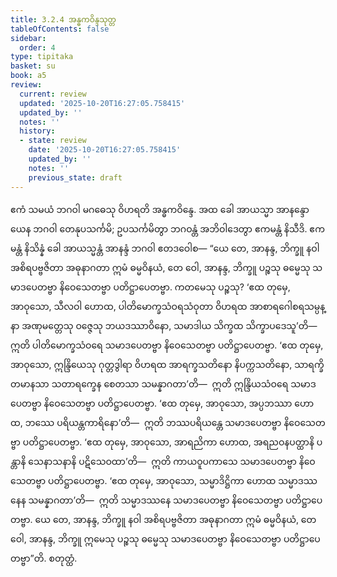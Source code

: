 ```yaml
---
title: 3.2.4 အန္ဓကဝိန္ဒသုတ္တ
tableOfContents: false
sidebar:
  order: 4
type: tipitaka
basket: su
book: a5
review:
  current: review
  updated: '2025-10-20T16:27:05.758415'
  updated_by: ''
  notes: ''
  history:
  - state: review
    date: '2025-10-20T16:27:05.758415'
    updated_by: ''
    notes: ''
    previous_state: draft
---
```



<DynamicBreadcrumb />


<ReviewStatus review={frontmatter.review} showDetails={true} />

<HypothesisAnnotation frontmatter={frontmatter} />

<Division number="114" book="a5" e="ch" v="16" p="121">

<Paragraph number="672" book="a5">
ဧကံ သမယံ ဘဂဝါ မဂဓေသု ဝိဟရတိ အန္ဓကဝိန္ဒေ. အထ ခေါ အာယသ္မာ အာနန္ဒော ယေန ဘဂဝါ တေနုပသင်္ကမိ; ဥပသင်္ကမိတွာ ဘဂဝန္တံ အဘိဝါဒေတွာ ဧကမန္တံ နိသီဒိ. ဧကမန္တံ နိသိန္နံ ခေါ အာယသ္မန္တံ အာနန္ဒံ ဘဂဝါ ဧတဒဝေါစ—
</Paragraph>

<Paragraph number="673" book="a5">
“ယေ တေ, အာနန္ဒ, ဘိက္ခူ နဝါ အစိရပဗ္ဗဇိတာ အဓုနာဂတာ ဣမံ ဓမ္မဝိနယံ, တေ ဝေါ, အာနန္ဒ, ဘိက္ခူ ပဉ္စသု ဓမ္မေသု သမာဒပေတဗ္ဗာ နိဝေသေတဗ္ဗာ ပတိဋ္ဌာပေတဗ္ဗာ. ကတမေသု ပဉ္စသု? ‘ဧထ တုမှေ, အာဝုသော, သီလဝါ ဟောထ, ပါတိမောက္ခသံဝရသံဝုတာ ဝိဟရထ အာစာရဂေါစရသမ္ပန္နာ အဏုမတ္တေသု ဝဇ္ဇေသု ဘယဒဿာဝိနော, သမာဒါယ သိက္ခထ သိက္ခာပဒေသူ’တိ—  ဣတိ ပါတိမောက္ခသံဝရေ သမာဒပေတဗ္ဗာ နိဝေသေတဗ္ဗာ ပတိဋ္ဌာပေတဗ္ဗာ.
</Paragraph>

<Paragraph number="674" book="a5">
‘ဧထ တုမှေ, အာဝုသော, ဣန္ဒြိယေသု ဂုတ္တဒွါရာ ဝိဟရထ အာရက္ခသတိနော နိပက္ကသတိနော, သာရက္ခိတမာနသာ သတာရက္ခေန စေတသာ သမန္နာဂတာ’တိ—  ဣတိ ဣန္ဒြိယသံဝရေ သမာဒပေတဗ္ဗာ နိဝေသေတဗ္ဗာ ပတိဋ္ဌာပေတဗ္ဗာ.
</Paragraph>

<Paragraph number="675" book="a5">
‘ဧထ တုမှေ, အာဝုသော, အပ္ပဘဿာ ဟောထ, ဘဿေ ပရိယန္တကာရိနော’တိ—  ဣတိ ဘဿပရိယန္တေ သမာဒပေတဗ္ဗာ နိဝေသေတဗ္ဗာ ပတိဋ္ဌာပေတဗ္ဗာ.
</Paragraph>

<Paragraph number="676" book="a5">
‘ဧထ တုမှေ, အာဝုသော, အာရညိကာ ဟောထ, အရညဝနပတ္ထာနိ ပန္တာနိ သေနာသနာနိ ပဋိသေဝထာ’တိ—  ဣတိ ကာယဝူပကာသေ သမာဒပေတဗ္ဗာ နိဝေသေတဗ္ဗာ ပတိဋ္ဌာပေတဗ္ဗာ.
</Paragraph>

<Paragraph number="677" book="a5">
‘ဧထ တုမှေ, အာဝုသော, သမ္မာဒိဋ္ဌိကာ ဟောထ သမ္မာဒဿနေန သမန္နာဂတာ’တိ—  ဣတိ သမ္မာဒဿနေ သမာဒပေတဗ္ဗာ နိဝေသေတဗ္ဗာ ပတိဋ္ဌာပေတဗ္ဗာ. ယေ တေ, အာနန္ဒ, ဘိက္ခူ နဝါ အစိရပဗ္ဗဇိတာ အဓုနာဂတာ ဣမံ ဓမ္မဝိနယံ, တေ ဝေါ, အာနန္ဒ, ဘိက္ခူ ဣမေသု ပဉ္စသု ဓမ္မေသု သမာဒပေတဗ္ဗာ နိဝေသေတဗ္ဗာ ပတိဋ္ဌာပေတဗ္ဗာ”တိ.

</Paragraph>
</Division>

<Paragraph number="678" type="center" book="a5">
စတုတ္ထံ.
</Paragraph>